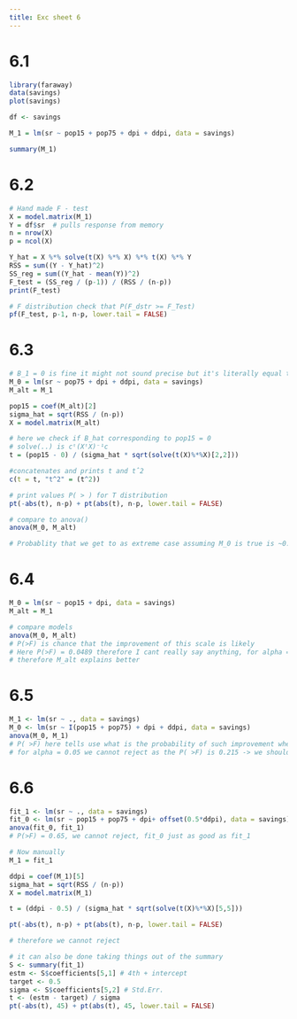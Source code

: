 ```yaml
---
title: Exc sheet 6
---
```


# 6.1

```r
library(faraway)
data(savings)
plot(savings)

df <- savings

M_1 = lm(sr ~ pop15 + pop75 + dpi + ddpi, data = savings)

summary(M_1)
```

# 6.2

```r
# Hand made F - test
X = model.matrix(M_1)
Y = df$sr  # pulls response from memory
n = nrow(X)
p = ncol(X)

Y_hat = X %*% solve(t(X) %*% X) %*% t(X) %*% Y
RSS = sum((Y - Y_hat)^2)
SS_reg = sum((Y_hat - mean(Y))^2)
F_test = (SS_reg / (p-1)) / (RSS / (n-p))
print(F_test)

# F distribution check that P(F_dstr >= F_Test)
pf(F_test, p-1, n-p, lower.tail = FALSE)
```

# 6.3

```r
# B_1 = 0 is fine it might not sound precise but it's literally equal to F test so "WORDING" I guess
M_0 = lm(sr ~ pop75 + dpi + ddpi, data = savings)
M_alt = M_1

pop15 = coef(M_alt)[2]
sigma_hat = sqrt(RSS / (n-p))
X = model.matrix(M_alt)

# here we check if B_hat corresponding to pop15 = 0
# solve(..) is cᵗ(XᵗX)⁻¹c
t = (pop15 - 0) / (sigma_hat * sqrt(solve(t(X)%*%X)[2,2]))

#concatenates and prints t and tˆ2
c(t = t, "t^2" = (t^2))

# print values P( > ) for T distribution
pt(-abs(t), n-p) + pt(abs(t), n-p, lower.tail = FALSE)

# compare to anova()
anova(M_0, M_alt)

# Probablity that we get to as extreme case assuming M_0 is true is ~0.0026 therefore we reject.
```

# 6.4

```r
M_0 = lm(sr ~ pop15 + dpi, data = savings)
M_alt = M_1

# compare models
anova(M_0, M_alt)
# P(>F) is chance that the improvement of this scale is likely
# Here P(>F) = 0.0489 therefore I cant really say anything, for alpha = 0.05 we reject
# therefore M_alt explains better
```

# 6.5

```r
M_1 <- lm(sr ~ ., data = savings)
M_0 <- lm(sr ~ I(pop15 + pop75) + dpi + ddpi, data = savings)
anova(M_0, M_1)
# P( >F) here tells use what is the probability of such improvement when treating pop15 and pop75 togheter
# for alpha = 0.05 we cannot reject as the P( >F) is 0.215 -> we should differentiate pop15 and pop75
```

# 6.6

```r
fit_1 <- lm(sr ~ ., data = savings)
fit_0 <- lm(sr ~ pop15 + pop75 + dpi+ offset(0.5*ddpi), data = savings)
anova(fit_0, fit_1)
# P(>F) = 0.65, we cannot reject, fit_0 just as good as fit_1

# Now manually
M_1 = fit_1

ddpi = coef(M_1)[5]
sigma_hat = sqrt(RSS / (n-p))
X = model.matrix(M_1)

t = (ddpi - 0.5) / (sigma_hat * sqrt(solve(t(X)%*%X)[5,5]))

pt(-abs(t), n-p) + pt(abs(t), n-p, lower.tail = FALSE)

# therefore we cannot reject

# it can also be done taking things out of the summary
S <- summary(fit_1)
estm <- S$coefficients[5,1] # 4th + intercept
target <- 0.5
sigma <- S$coefficients[5,2] # Std.Err.
t <- (estm - target) / sigma
pt(-abs(t), 45) + pt(abs(t), 45, lower.tail = FALSE)
```
